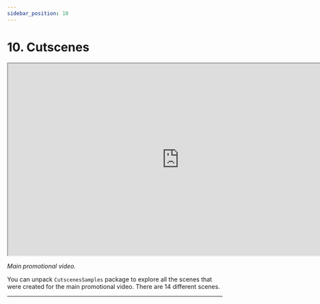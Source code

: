 ```yaml
---
sidebar_position: 10
---
```



# 10. Cutscenes

<iframe 
  width="800" 
  height="450" 
  src="https://www.youtube.com/embed/5KR1cyjmYlo" 
  title="YouTube video player" 
  allow="accelerometer; autoplay; clipboard-write; encrypted-media; gyroscope; picture-in-picture" 
  allowFullScreen
></iframe>

*Main promotional video.*

You can unpack `CutscenesSamples` package to explore all the scenes that were created for the main promotional video. There are 14 different scenes.

-----
